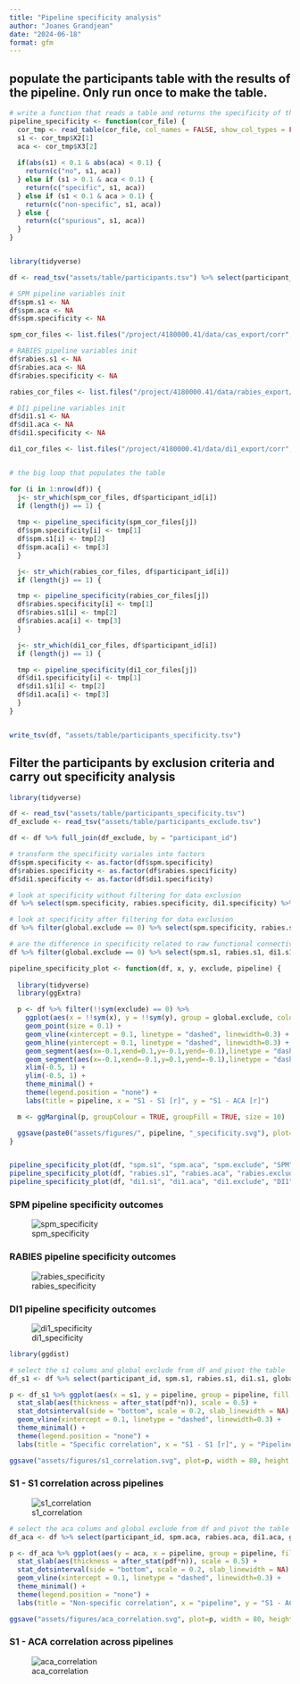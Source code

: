 ```yaml
---
title: "Pipeline specificity analysis"
author: "Joanes Grandjean"
date: "2024-06-18"
format: gfm
---
```



## populate the participants table with the results of the pipeline. Only run once to make the table. 
```r
# write a function that reads a table and returns the specificity of the pipeline
pipeline_specificity <- function(cor_file) {
  cor_tmp <- read_table(cor_file, col_names = FALSE, show_col_types = FALSE)
  s1 <- cor_tmp$X2[1]
  aca <- cor_tmp$X3[2]
  
  if(abs(s1) < 0.1 & abs(aca) < 0.1) {
    return(c("no", s1, aca))
  } else if (s1 > 0.1 & aca < 0.1) {
    return(c("specific", s1, aca))
  } else if (s1 < 0.1 & aca > 0.1) {
    return(c("non-specific", s1, aca))
  } else {
    return(c("spurious", s1, aca))
  }
}


library(tidyverse)

df <- read_tsv("assets/table/participants.tsv") %>% select(participant_id)

# SPM pipeline variables init
df$spm.s1 <- NA
df$spm.aca <- NA
df$spm.specificity <- NA

spm_cor_files <- list.files("/project/4180000.41/data/cas_export/corr", full.names = TRUE)

# RABIES pipeline variables init
df$rabies.s1 <- NA
df$rabies.aca <- NA
df$rabies.specificity <- NA

rabies_cor_files <- list.files("/project/4180000.41/data/rabies_export/corr", full.names = TRUE)

# DI1 pipeline variables init
df$di1.s1 <- NA
df$di1.aca <- NA
df$di1.specificity <- NA

di1_cor_files <- list.files("/project/4180000.41/data/di1_export/corr", full.names = TRUE)


# the big loop that populates the table

for (i in 1:nrow(df)) {
  j<- str_which(spm_cor_files, df$participant_id[i])
  if (length(j) == 1) {
  
  tmp <- pipeline_specificity(spm_cor_files[j])
  df$spm.specificity[i] <- tmp[1]
  df$spm.s1[i] <- tmp[2]
  df$spm.aca[i] <- tmp[3] 
  }

  j<- str_which(rabies_cor_files, df$participant_id[i])
  if (length(j) == 1) {

  tmp <- pipeline_specificity(rabies_cor_files[j])
  df$rabies.specificity[i] <- tmp[1]
  df$rabies.s1[i] <- tmp[2]
  df$rabies.aca[i] <- tmp[3]
  }

  j<- str_which(di1_cor_files, df$participant_id[i])
  if (length(j) == 1) {

  tmp <- pipeline_specificity(di1_cor_files[j])
  df$di1.specificity[i] <- tmp[1]
  df$di1.s1[i] <- tmp[2]
  df$di1.aca[i] <- tmp[3]
  }
}


write_tsv(df, "assets/table/participants_specificity.tsv")

```

## Filter the participants by exclusion criteria and carry out specificity analysis

```r
library(tidyverse)

df <- read_tsv("assets/table/participants_specificity.tsv")
df_exclude <- read_tsv("assets/table/participants_exclude.tsv")

df <- df %>% full_join(df_exclude, by = "participant_id")

# transform the specificity variales into factors
df$spm.specificity <- as.factor(df$spm.specificity)
df$rabies.specificity <- as.factor(df$rabies.specificity)
df$di1.specificity <- as.factor(df$di1.specificity)

```

```r
# look at specificity without filtering for data exclusion
df %>% select(spm.specificity, rabies.specificity, di1.specificity) %>% summary()
```

```r
# look at specificity after filtering for data exclusion
df %>% filter(global.exclude == 0) %>% select(spm.specificity, rabies.specificity, di1.specificity) %>% summary()
```

```r
# are the difference in specificity related to raw functional connectivity between s1?
df %>% filter(global.exclude == 0) %>% select(spm.s1, rabies.s1, di1.s1) %>% summary()

``` 

```r
pipeline_specificity_plot <- function(df, x, y, exclude, pipeline) {
  
  library(tidyverse)
  library(ggExtra)

  p <- df %>% filter(!!sym(exclude) == 0) %>%
    ggplot(aes(x = !!sym(x), y = !!sym(y), group = global.exclude, color = global.exclude)) + 
    geom_point(size = 0.1) + 
    geom_vline(xintercept = 0.1, linetype = "dashed", linewidth=0.3) + 
    geom_hline(yintercept = 0.1, linetype = "dashed", linewidth=0.3) + 
    geom_segment(aes(x=-0.1,xend=0.1,y=-0.1,yend=-0.1),linetype = "dashed", linewidth=0.3) + 
    geom_segment(aes(x=-0.1,xend=-0.1,y=0.1,yend=-0.1),linetype = "dashed", linewidth=0.3) + 
    xlim(-0.5, 1) + 
    ylim(-0.5, 1) + 
    theme_minimal() + 
    theme(legend.position = "none") + 
    labs(title = pipeline, x = "S1 - S1 [r]", y = "S1 - ACA [r]") 

  m <- ggMarginal(p, groupColour = TRUE, groupFill = TRUE, size = 10) 

  ggsave(paste0("assets/figures/", pipeline, "_specificity.svg"), plot=m, width = 80, height = 80, unit = 'mm', dpi = 300)
}


pipeline_specificity_plot(df, "spm.s1", "spm.aca", "spm.exclude", "SPM")
pipeline_specificity_plot(df, "rabies.s1", "rabies.aca", "rabies.exclude", "RABIES")
pipeline_specificity_plot(df, "di1.s1", "di1.aca", "di1.exclude", "DI1")

```
### SPM pipeline specificity outcomes
![spm_specificity](assets/figures/SPM_specificity.svg)

### RABIES pipeline specificity outcomes
![rabies_specificity](assets/figures/RABIES_specificity.svg)

### DI1 pipeline specificity outcomes
![di1_specificity](assets/figures/DI1_specificity.svg)

```r
library(ggdist)

# select the s1 colums and global exclude from df and pivot the table
df_s1 <- df %>% select(participant_id, spm.s1, rabies.s1, di1.s1, global.exclude) %>% pivot_longer(cols = c(spm.s1, rabies.s1, di1.s1), names_to = "pipeline", values_to = "s1")

p <- df_s1 %>% ggplot(aes(x = s1, y = pipeline, group = pipeline, fill = pipeline)) + 
  stat_slab(aes(thickness = after_stat(pdf*n)), scale = 0.5) + 
  stat_dotsinterval(side = "bottom", scale = 0.2, slab_linewidth = NA) +
  geom_vline(xintercept = 0.1, linetype = "dashed", linewidth=0.3) + 
  theme_minimal() + 
  theme(legend.position = "none") + 
  labs(title = "Specific correlation", x = "S1 - S1 [r]", y = "Pipeline")

ggsave("assets/figures/s1_correlation.svg", plot=p, width = 80, height = 80, unit = 'mm', dpi = 300)
```

### S1 - S1 correlation across pipelines
![s1_correlation](assets/figures/s1_correlation.svg)

```r
# select the aca colums and global exclude from df and pivot the table
df_aca <- df %>% select(participant_id, spm.aca, rabies.aca, di1.aca, global.exclude) %>% pivot_longer(cols = c(spm.aca, rabies.aca, di1.aca), names_to = "pipeline", values_to = "aca")

p <- df_aca %>% ggplot(aes(y = aca, x = pipeline, group = pipeline, fill = pipeline)) + 
  stat_slab(aes(thickness = after_stat(pdf*n)), scale = 0.5) + 
  stat_dotsinterval(side = "bottom", scale = 0.2, slab_linewidth = NA) +
  geom_vline(xintercept = 0.1, linetype = "dashed", linewidth=0.3) + 
  theme_minimal() + 
  theme(legend.position = "none") + 
  labs(title = "Non-specific correlation", x = "pipeline", y = "S1 - ACA [r]")

ggsave("assets/figures/aca_correlation.svg", plot=p, width = 80, height = 80, unit = 'mm', dpi = 300)
```

### S1 - ACA correlation across pipelines
![aca_correlation](assets/figures/aca_correlation.svg)

